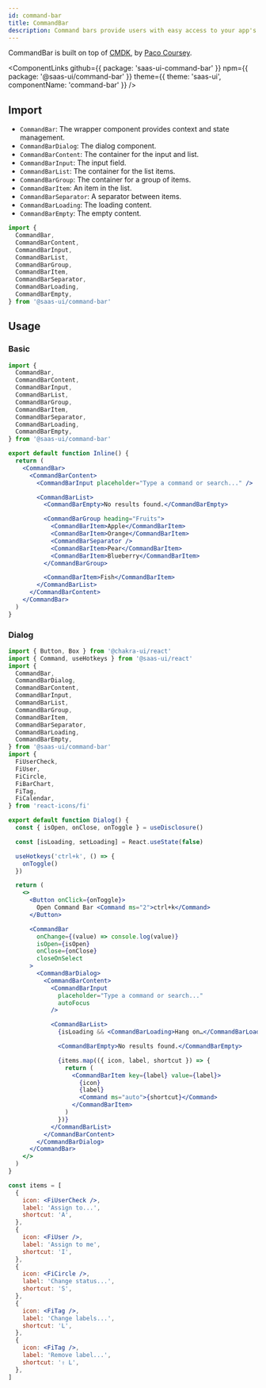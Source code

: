 ```yaml
---
id: command-bar
title: CommandBar
description: Command bars provide users with easy access to your app's most common tasks.
---
```


CommandBar is built on top of [CMDK](https://cmdk.paco.me/), by [Paco Coursey](https://twitter.com/pacocoursey).

<ComponentLinks
  github={{ package: 'saas-ui-command-bar' }}
  npm={{ package: '@saas-ui/command-bar' }}
  theme={{ theme: 'saas-ui', componentName: 'command-bar' }}
/>

## Import

- `CommandBar`: The wrapper component provides context and state management.
- `CommandBarDialog`: The dialog component.
- `CommandBarContent`: The container for the input and list.
- `CommandBarInput`: The input field.
- `CommandBarList`: The container for the list items.
- `CommandBarGroup`: The container for a group of items.
- `CommandBarItem`: An item in the list.
- `CommandBarSeparator`: A separator between items.
- `CommandBarLoading`: The loading content.
- `CommandBarEmpty`: The empty content.

```ts
import {
  CommandBar,
  CommandBarContent,
  CommandBarInput,
  CommandBarList,
  CommandBarGroup,
  CommandBarItem,
  CommandBarSeparator,
  CommandBarLoading,
  CommandBarEmpty,
} from '@saas-ui/command-bar'
```

## Usage

### Basic

```jsx
import {
  CommandBar,
  CommandBarContent,
  CommandBarInput,
  CommandBarList,
  CommandBarGroup,
  CommandBarItem,
  CommandBarSeparator,
  CommandBarLoading,
  CommandBarEmpty,
} from '@saas-ui/command-bar'

export default function Inline() {
  return (
    <CommandBar>
      <CommandBarContent>
        <CommandBarInput placeholder="Type a command or search..." />

        <CommandBarList>
          <CommandBarEmpty>No results found.</CommandBarEmpty>

          <CommandBarGroup heading="Fruits">
            <CommandBarItem>Apple</CommandBarItem>
            <CommandBarItem>Orange</CommandBarItem>
            <CommandBarSeparator />
            <CommandBarItem>Pear</CommandBarItem>
            <CommandBarItem>Blueberry</CommandBarItem>
          </CommandBarGroup>

          <CommandBarItem>Fish</CommandBarItem>
        </CommandBarList>
      </CommandBarContent>
    </CommandBar>
  )
}
```

### Dialog

```jsx
import { Button, Box } from '@chakra-ui/react'
import { Command, useHotkeys } from '@saas-ui/react'
import {
  CommandBar,
  CommandBarDialog,
  CommandBarContent,
  CommandBarInput,
  CommandBarList,
  CommandBarGroup,
  CommandBarItem,
  CommandBarSeparator,
  CommandBarLoading,
  CommandBarEmpty,
} from '@saas-ui/command-bar'
import {
  FiUserCheck,
  FiUser,
  FiCircle,
  FiBarChart,
  FiTag,
  FiCalendar,
} from 'react-icons/fi'

export default function Dialog() {
  const { isOpen, onClose, onToggle } = useDisclosure()

  const [isLoading, setLoading] = React.useState(false)

  useHotkeys('ctrl+k', () => {
    onToggle()
  })

  return (
    <>
      <Button onClick={onToggle}>
        Open Command Bar <Command ms="2">ctrl+k</Command>
      </Button>

      <CommandBar
        onChange={(value) => console.log(value)}
        isOpen={isOpen}
        onClose={onClose}
        closeOnSelect
      >
        <CommandBarDialog>
          <CommandBarContent>
            <CommandBarInput
              placeholder="Type a command or search..."
              autoFocus
            />

            <CommandBarList>
              {isLoading && <CommandBarLoading>Hang on…</CommandBarLoading>}

              <CommandBarEmpty>No results found.</CommandBarEmpty>

              {items.map(({ icon, label, shortcut }) => {
                return (
                  <CommandBarItem key={label} value={label}>
                    {icon}
                    {label}
                    <Command ms="auto">{shortcut}</Command>
                  </CommandBarItem>
                )
              })}
            </CommandBarList>
          </CommandBarContent>
        </CommandBarDialog>
      </CommandBar>
    </>
  )
}

const items = [
  {
    icon: <FiUserCheck />,
    label: 'Assign to...',
    shortcut: 'A',
  },
  {
    icon: <FiUser />,
    label: 'Assign to me',
    shortcut: 'I',
  },
  {
    icon: <FiCircle />,
    label: 'Change status...',
    shortcut: 'S',
  },
  {
    icon: <FiTag />,
    label: 'Change labels...',
    shortcut: 'L',
  },
  {
    icon: <FiTag />,
    label: 'Remove label...',
    shortcut: '⇧ L',
  },
]
```

